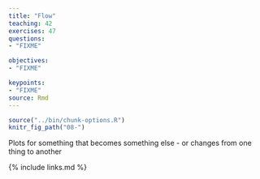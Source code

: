 ```yaml
---
title: "Flow"
teaching: 42
exercises: 47
questions: 
- "FIXME"

objectives:
- "FIXME"

keypoints:
- "FIXME"
source: Rmd
---
```


```r
source("../bin/chunk-options.R")
knitr_fig_path("08-")
```

Plots for something that becomes something else - or changes from one thing 
to another



{% include links.md %}
